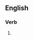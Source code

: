 ==English==

===Verb===
{{head|en|present participle}}

# {{present participle of|cosy up|lang=en|nocat=1}}